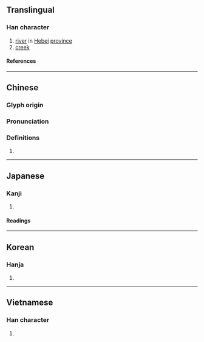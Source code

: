 {{also|涞}}
{{character info}}
==Translingual==

===Han character===
{{Han char|rn=85|rad=水|as=08|sn=11|four=34198|canj=EDOO|ids=⿰氵來}}

# [[river]] in [[Hebei]] [[province]]
# [[creek]]

====References====
{{Han ref|kx=0632.130|dkj=17693|dj=1036.010|hdz=31644.020|uh=6DF6}}

----

==Chinese==
{{zh-forms|s=涞}}

===Glyph origin===
{{Han etym}}

===Pronunciation===
{{zh-pron
|m=lái
|c=loi4
|mc=y
|oc=y
|cat=pn,n
}}

===Definitions===
{{zh-hanzi}}

# {{rfdef|zh}}

----

==Japanese==

===Kanji===
{{ja-kanji|grade=|rs=水08}}

# {{rfdef|ja|sort=水08}}

====Readings====
{{ja-readings
|on=らい
}}

----

==Korean==

===Hanja===
{{ko-hanja|hangeul=[[래]]>[[내]]|eumhun=|rv=rae>nae|mr=rae>nae|y=lay>nay}}

# {{rfdef|ko|sort=水08}}

----

==Vietnamese==

===Han character===
{{vi-readings|rs=水08|reading=lai}}

# {{rfdef|vi|sort=水08}}